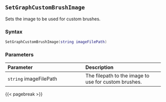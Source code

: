 ## `SetGraphCustomBrushImage`

Sets the image to be used for custom brushes.

### Syntax {-}

``` .lua
SetGraphCustomBrushImage(string imageFilePath)
```

### Parameters {-}

**Parameter** | **Description**
| :-- | :-- |
`string` imageFilePath | The filepath to the image to use for custom brushes.

{{< pagebreak >}}
